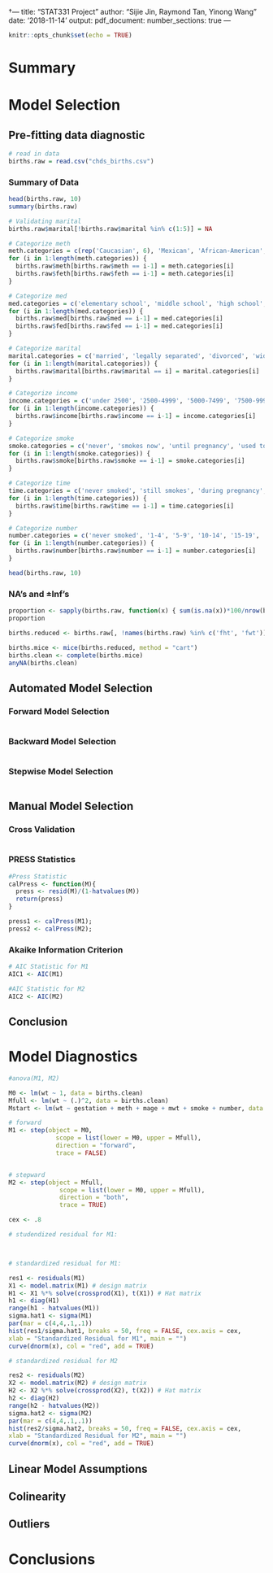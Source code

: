 †---
title: "STAT331 Project"
author: "Sijie Jin, Raymond Tan, Yinong Wang"
date: '2018-11-14'
output: 
  pdf_document:
    number_sections: true
---

```r
knitr::opts_chunk$set(echo = TRUE)
```

# Summary

# Model Selection

## Pre-fitting data diagnostic

```r
# read in data
births.raw = read.csv("chds_births.csv")
```

### Summary of Data

```r
head(births.raw, 10)
summary(births.raw)
```

```r
# Validating marital
births.raw$marital[!births.raw$marital %in% c(1:5)] = NA
```


```r
# Categorize meth
meth.categories = c(rep('Caucasian', 6), 'Mexican', 'African-American', 'Asian', 'Mixed', 'Other')
for (i in 1:length(meth.categories)) {
  births.raw$meth[births.raw$meth == i-1] = meth.categories[i]
  births.raw$feth[births.raw$feth == i-1] = meth.categories[i]
}

# Categorize med
med.categories = c('elementary school', 'middle school', 'high school', 'high school + trade school', 'high school + some college', 'college graduate', 'trade school', 'high school unclear')
for (i in 1:length(med.categories)) {
  births.raw$med[births.raw$med == i-1] = med.categories[i]
  births.raw$fed[births.raw$fed == i-1] = med.categories[i]
}

# Categorize marital
marital.categories = c('married', 'legally separated', 'divorced', 'widowed', 'never married')
for (i in 1:length(marital.categories)) {
  births.raw$marital[births.raw$marital == i] = marital.categories[i]
}

# Categorize income
income.categories = c('under 2500', '2500-4999', '5000-7499', '7500-9999', '10000-12499', '12500-14999', '15000-17499', '17500-19999', '20000-22499', 'over 22500')
for (i in 1:length(income.categories)) {
  births.raw$income[births.raw$income == i-1] = income.categories[i]
}

# Categorize smoke
smoke.categories = c('never', 'smokes now', 'until pregnancy', 'used to, not anymore')
for (i in 1:length(smoke.categories)) {
  births.raw$smoke[births.raw$smoke == i-1] = smoke.categories[i]
}

# Categorize time
time.categories = c('never smoked', 'still smokes', 'during pregnancy', 'less than a year', '1-2 years', '2-3 years', '3-4 years', '5-9 years', 'more than 10 years', 'quit but don’t know when')
for (i in 1:length(time.categories)) {
  births.raw$time[births.raw$time == i-1] = time.categories[i]
}

# Categorize number
number.categories = c('never smoked', '1-4', '5-9', '10-14', '15-19', '20-29', '30=39', '40-60', 'more than 60', 'smoked but don’t know how much')
for (i in 1:length(number.categories)) {
  births.raw$number[births.raw$number == i-1] = number.categories[i]
}

head(births.raw, 10)
```

### NA's and $\pm$Inf's

```r
proportion <- sapply(births.raw, function(x) { sum(is.na(x))*100/nrow(births.raw) })
proportion

births.reduced <- births.raw[, !names(births.raw) %in% c('fht', 'fwt')]

births.mice <- mice(births.reduced, method = "cart")
births.clean <- complete(births.mice)
anyNA(births.clean)
```

## Automated Model Selection

### Forward Model Selection

```r

```

### Backward Model Selection

```r

```

### Stepwise Model Selection

```r

```

## Manual Model Selection

### Cross Validation

```r

```

### PRESS Statistics

```r
#Press Statistic
calPress <- function(M){
  press <- resid(M)/(1-hatvalues(M))
  return(press)
}

press1 <- calPress(M1);
press2 <- calPress(M2);
```



### Akaike Information Criterion
```r
# AIC Statistic for M1
AIC1 <- AIC(M1)

#AIC Statistic for M2
AIC2 <- AIC(M2)
```



## Conclusion

# Model Diagnostics

```r
#anova(M1, M2)

M0 <- lm(wt ~ 1, data = births.clean)
Mfull <- lm(wt ~ (.)^2, data = births.clean)
Mstart <- lm(wt ~ gestation + meth + mage + mwt + smoke + number, data = births.clean)

# forward
M1 <- step(object = M0,
             scope = list(lower = M0, upper = Mfull),
             direction = "forward",
             trace = FALSE)


# stepward
M2 <- step(object = Mfull, 
              scope = list(lower = M0, upper = Mfull),
              direction = "both", 
              trace = TRUE)

cex <- .8

# studendized residual for M1:



# standardized residual for M1:

res1 <- residuals(M1) 
X1 <- model.matrix(M1) # design matrix
H1 <- X1 %*% solve(crossprod(X1), t(X1)) # Hat matrix
h1 <- diag(H1)
range(h1 - hatvalues(M1))
sigma.hat1 <- sigma(M1)
par(mar = c(4,4,.1,.1))
hist(res1/sigma.hat1, breaks = 50, freq = FALSE, cex.axis = cex,
xlab = "Standardized Residual for M1", main = "")
curve(dnorm(x), col = "red", add = TRUE)

# standardized residual for M2

res2 <- residuals(M2) 
X2 <- model.matrix(M2) # design matrix
H2 <- X2 %*% solve(crossprod(X2), t(X2)) # Hat matrix
h2 <- diag(H2)
range(h2 - hatvalues(M2))
sigma.hat2 <- sigma(M2)
par(mar = c(4,4,.1,.1))
hist(res2/sigma.hat2, breaks = 50, freq = FALSE, cex.axis = cex,
xlab = "Standardized Residual for M2", main = "")
curve(dnorm(x), col = "red", add = TRUE)


```

## Linear Model Assumptions

## Colinearity

## Outliers

# Conclusions

